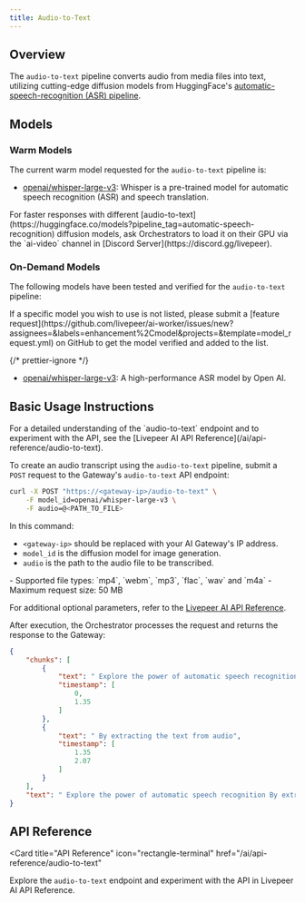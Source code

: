 ```yaml
---
title: Audio-to-Text
---
```


## Overview

The `audio-to-text` pipeline converts audio from media files into text,
utilizing cutting-edge diffusion models from HuggingFace's
[automatic-speech-recognition (ASR) pipeline](https://huggingface.co/models?pipeline_tag=automatic-speech-recognition).

<div align="center">

</div>

## Models

### Warm Models

The current warm model requested for the `audio-to-text` pipeline is:

- [openai/whisper-large-v3](https://huggingface.co/openai/whisper-large-v3):
  Whisper is a pre-trained model for automatic speech recognition (ASR) and
  speech translation.

<Tip>
  For faster responses with different
  [audio-to-text](https://huggingface.co/models?pipeline_tag=automatic-speech-recognition)
  diffusion models, ask Orchestrators to load it on their GPU via the `ai-video`
  channel in [Discord Server](https://discord.gg/livepeer).
</Tip>

### On-Demand Models

The following models have been tested and verified for the `audio-to-text`
pipeline:

<Note>
  If a specific model you wish to use is not listed, please submit a [feature
  request](https://github.com/livepeer/ai-worker/issues/new?assignees=&labels=enhancement%2Cmodel&projects=&template=model_request.yml)
  on GitHub to get the model verified and added to the list.
</Note>

{/* prettier-ignore */}
<Accordion title="Tested and Verified Diffusion Models">
- [openai/whisper-large-v3](https://huggingface.co/openai/whisper-large-v3): A high-performance
  ASR model by Open AI.

</Accordion>

## Basic Usage Instructions

<Tip>
  For a detailed understanding of the `audio-to-text` endpoint and to experiment
  with the API, see the [Livepeer AI API
  Reference](/ai/api-reference/audio-to-text).
</Tip>

To create an audio transcript using the `audio-to-text` pipeline, submit a
`POST` request to the Gateway's `audio-to-text` API endpoint:

```bash
curl -X POST "https://<gateway-ip>/audio-to-text" \
    -F model_id=openai/whisper-large-v3 \
    -F audio=@<PATH_TO_FILE>
```

In this command:

- `<gateway-ip>` should be replaced with your AI Gateway's IP address.
- `model_id` is the diffusion model for image generation.
- `audio` is the path to the audio file to be transcribed.

<Note>
  - Supported file types: `mp4`, `webm`, `mp3`, `flac`, `wav` and `m4a` -
  Maximum request size: 50 MB
</Note>

For additional optional parameters, refer to the
[Livepeer AI API Reference](/ai/api-reference/audio-to-text).

After execution, the Orchestrator processes the request and returns the response
to the Gateway:

```json
{
    "chunks": [
        {
            "text": " Explore the power of automatic speech recognition",
            "timestamp": [
                0,
                1.35
            ]
        },
        {
            "text": " By extracting the text from audio",
            "timestamp": [
                1.35
                2.07
            ]
        }
    ],
    "text": " Explore the power of automatic speech recognition By extracting the text from audio"
}
```

## API Reference

<Card
  title="API Reference"
  icon="rectangle-terminal"
  href="/ai/api-reference/audio-to-text"
>
  Explore the `audio-to-text` endpoint and experiment with the API in Livepeer AI
  API Reference.
</Card>
